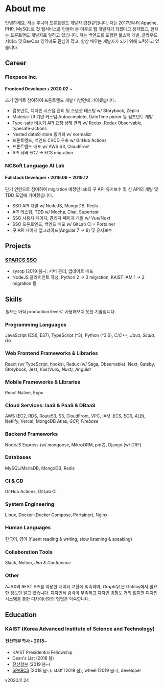 # About me

안녕하세요. 저는 주니어 프론트엔드 개발자 강찬규입니다. 저는 2017년부터 Apache, PHP, MySQL로 첫 웹서비스를 만들어 본 이후로 웹 개발자가 되겠다고 생각했고, 현재는 프론트엔드 개발자로 일하고 있습니다. 저는 백엔드를 포함한 풀스택 개발, 클라우드 서비스 및 DevOps 영역에도 관심이 많고, 항상 배우는 개발자가 되기 위해 노력하고 있습니다.

## Career

### Flexpace Inc.

#### Frontend Developer • 2020.02 ~

초기 멤버로 참여하여 프론트엔드 개발 다방면에 기여했습니다.

- 컴포넌트, 디자인 시스템 관리 및 스냅샷 테스팅 w/ Storybook, Zeplin
- Material-UI 기반 커스텀 Autocomplete, DateTime picker 등 컴포넌트 개발
- Type-safe 비동기 API 요청 상태 관리 w/ Redux, Redux Observable, typesafe-actions
- Nested data와 store 동기화 w/ normalizr
- 프론트엔드, 백엔드 CI/CD 구축 w/ GitHub Actions
- 프론트엔드 배포 w/ AWS S3, CloudFront
- API 서버 EC2 → ECS migration

### NCSoft Language AI Lab

#### Fullstack Developer • 2019.09 ~ 2019.12

단기 인턴으로 참여하여 migration 예정인 lab의 구 API 유지보수 및 신 API의 개발 및 TDD 도입에 기여했습니다.

- SSO API 개발 w/ NodeJS, MongoDB, Redis
- API 테스팅, TDD w/ Mocha, Chai, Supertest
- SSO 사용자 페이지, 관리자 페이지 개발 w/ Vue/Nuxt
- SSO 프론트엔드, 백엔드 배포 w/ GitLab CI + Portainer
- 구 API 페이지 업그레이드(Angular 7 → 8) 및 유지보수

## Projects

### [SPARCS SSO](https://github.com/sparcs-kaist/sparcssso)

- sysop (2019 봄~): 서버 관리, 업데이트 배포
- NodeJS 클라이언트 작성, Python 2 → 3 migration, KAIST IAM 1 → 2 migration 등

## Skills

*틸트*는 아직 production level로 사용해보지 못한 기술입니다.

### Programming Languages

JavaScript (ES6, ES7), TypeScript (^3), Python (^3.6), *C/C++, Java, Scala, Go*

### Web Frontend Frameworks & Libraries

React (w/ TypeScript, hooks), Redux (w/ Saga, Observable), Next, Gatsby, Storybook, Jest, *Vue(Vuex, Nuxt), Angular*

### Mobile Frameworks & Libraries

React Native, Expo

### Cloud Services: IaaS & PaaS & DBaaS

AWS (EC2, RDS, Route53, S3, CloudFront, VPC, IAM, *ECS, ECR, ALB*), Netlify, Vercel, MongoDB Atlas, *GCP, Firebase*

### Backend Frameworks

NodeJS Express (w/ mongoose, MikroORM, pm2), Django (w/ DRF)

### Databases

MySQL/MariaDB, MongoDB, Redis

### CI & CD

GitHub Actions, GitLab CI

### System Engineering

Linux, Docker (Docker Compose, Portainer), Nginx

### Human Languages

한국어, 영어 (fluent reading & writing, slow listening & speaking)

### Collaboration Tools

Slack, Notion, *Jira & Confluence*

### Other

AJAX와 REST API를 이용한 데이터 교환에 익숙하며, *GraphQL*은 Gatsby에서 필요한 정도만 알고 있습니다. 디자인적 감각이 부족하고 디자인 경험도 거의 없지만 디자인 시스템을 통한 디자이너와의 협업은 익숙합니다.

## Education

### KAIST (Korea Advanced Institute of Science and Technology)

#### 전산학부 학사 • 2018~

- KAIST Presidential Fellowship
- Dean's List (2018 봄)
- [전산학부](https://cs.kaist.ac.kr) (2019 봄~)
- [SPARCS](https://sparcs.org) (2018 봄~): staff (2019 봄), wheel (2019 봄~), developer

<Updated>v2020.11.24</Updated>
